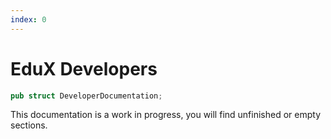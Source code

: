 ```yaml
---
index: 0
---
```


# EduX Developers

```rust
pub struct DeveloperDocumentation;
```

This documentation is a work in progress, you will find unfinished or empty sections.
